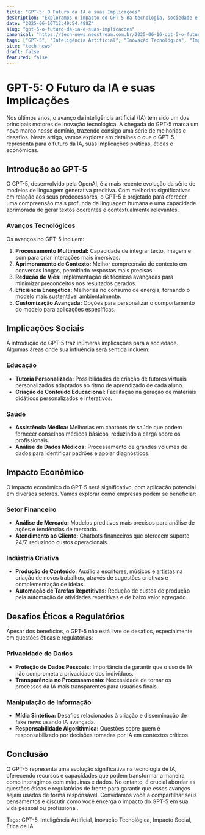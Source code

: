 ```yaml
---
title: "GPT-5: O Futuro da IA e suas Implicações"
description: "Exploramos o impacto do GPT-5 na tecnologia, sociedade e economia, desvendando suas inovações e desafios."
date: "2025-06-16T12:49:54.488Z"
slug: "gpt-5-o-futuro-da-ia-e-suas-implicacoes"
canonical: "https://tech-news.neostream.com.br/2025-06-16-gpt-5-o-futuro-da-ia-e-suas-implicacoes"
tags: ["GPT-5", "Inteligência Artificial", "Inovação Tecnológica", "Impacto Social", "Ética de IA"]
site: "tech-news"
draft: false
featured: false
---
```


# GPT-5: O Futuro da IA e suas Implicações

Nos últimos anos, o avanço da inteligência artificial (IA) tem sido um dos principais motores de inovação tecnológica. A chegada do GPT-5 marca um novo marco nesse domínio, trazendo consigo uma série de melhorias e desafios. Neste artigo, vamos explorar em detalhes o que o GPT-5 representa para o futuro da IA, suas implicações práticas, éticas e econômicas.

## Introdução ao GPT-5

O GPT-5, desenvolvido pela OpenAI, é a mais recente evolução da série de modelos de linguagem generativa preditiva. Com melhorias significativas em relação aos seus predecessores, o GPT-5 é projetado para oferecer uma compreensão mais profunda da linguagem humana e uma capacidade aprimorada de gerar textos coerentes e contextualmente relevantes.

### Avanços Tecnológicos

Os avanços no GPT-5 incluem:

1. **Processamento Multimodal:** Capacidade de integrar texto, imagem e som para criar interações mais imersivas.
2. **Aprimoramento de Contexto:** Melhor compreensão de contexto em conversas longas, permitindo respostas mais precisas.
3. **Redução de Viés:** Implementação de técnicas avançadas para minimizar preconceitos nos resultados gerados.
4. **Eficiência Energética:** Melhorias no consumo de energia, tornando o modelo mais sustentável ambientalmente.
5. **Customização Avançada:** Opções para personalizar o comportamento do modelo para aplicações específicas.

## Implicações Sociais

A introdução do GPT-5 traz inúmeras implicações para a sociedade. Algumas áreas onde sua influência será sentida incluem:

### Educação

- **Tutoria Personalizada:** Possibilidades de criação de tutores virtuais personalizados adaptados ao ritmo de aprendizado de cada aluno.
- **Criação de Conteúdo Educacional:** Facilitação na geração de materiais didáticos personalizados e interativos.

### Saúde

- **Assistência Médica:** Melhorias em chatbots de saúde que podem fornecer conselhos médicos básicos, reduzindo a carga sobre os profissionais.
- **Análise de Dados Médicos:** Processamento de grandes volumes de dados para identificar padrões e apoiar diagnósticos.

## Impacto Econômico

O impacto econômico do GPT-5 será significativo, com aplicação potencial em diversos setores. Vamos explorar como empresas podem se beneficiar:

### Setor Financeiro

- **Análise de Mercado:** Modelos preditivos mais precisos para análise de ações e tendências de mercado.
- **Atendimento ao Cliente:** Chatbots financeiros que oferecem suporte 24/7, reduzindo custos operacionais.

### Indústria Criativa

- **Produção de Conteúdo:** Auxílio a escritores, músicos e artistas na criação de novos trabalhos, através de sugestões criativas e complementação de ideias.
- **Automação de Tarefas Repetitivas:** Redução de custos de produção pela automação de atividades repetitivas e de baixo valor agregado.

## Desafios Éticos e Regulatórios

Apesar dos benefícios, o GPT-5 não está livre de desafios, especialmente em questões éticas e regulatórias:

### Privacidade de Dados

- **Proteção de Dados Pessoais:** Importância de garantir que o uso de IA não comprometa a privacidade dos indivíduos.
- **Transparência no Processamento:** Necessidade de tornar os processos da IA mais transparentes para usuários finais.

### Manipulação de Informação

- **Mídia Sintética:** Desafios relacionados à criação e disseminação de fake news usando IA avançada.
- **Responsabilidade Algorithmica:** Questões sobre quem é responsabilizado por decisões tomadas por IA em contextos críticos.

## Conclusão

O GPT-5 representa uma evolução significativa na tecnologia de IA, oferecendo recursos e capacidades que podem transformar a maneira como interagimos com máquinas e dados. No entanto, é crucial abordar as questões éticas e regulatórias de frente para garantir que esses avanços sejam usados de forma responsável. Convidamos você a compartilhar seus pensamentos e discutir como você enxerga o impacto do GPT-5 em sua vida pessoal ou profissional.

Tags: GPT-5, Inteligência Artificial, Inovação Tecnológica, Impacto Social, Ética de IA